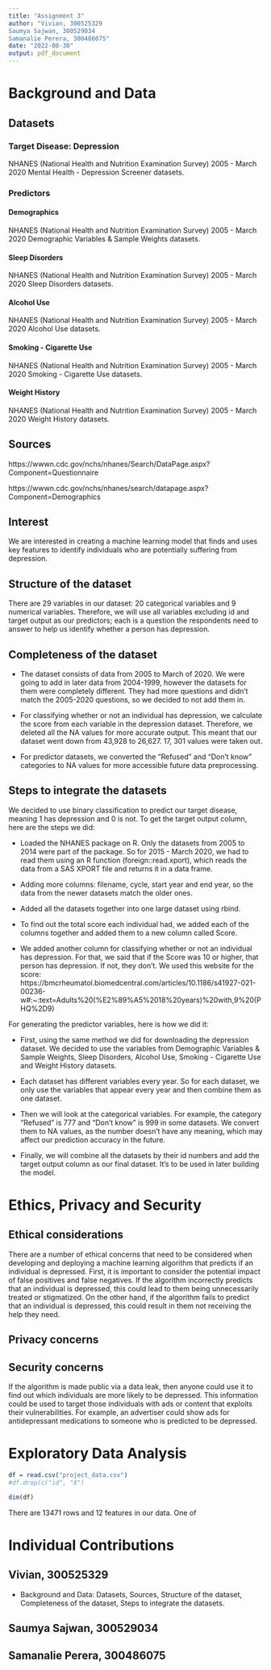 ```yaml
---
title: "Assignment 3"
author: "Vivian, 300525329
Saumya Sajwan, 300529034
Samanalie Perera, 300486075"
date: "2022-08-30"
output: pdf_document
---
```

# Background and Data

## Datasets
### Target Disease: Depression
NHANES (National Health and Nutrition Examination Survey) 2005 - March 2020 Mental Health - Depression Screener datasets.

### Predictors
#### Demographics
NHANES (National Health and Nutrition Examination Survey) 2005 - March 2020 Demographic Variables & Sample Weights datasets.

#### Sleep Disorders
NHANES (National Health and Nutrition Examination Survey) 2005 - March 2020 Sleep Disorders datasets.

#### Alcohol Use
NHANES (National Health and Nutrition Examination Survey) 2005 - March 2020 Alcohol Use datasets.

#### Smoking - Cigarette Use
NHANES (National Health and Nutrition Examination Survey) 2005 - March 2020 Smoking - Cigarette Use datasets.

#### Weight History
NHANES (National Health and Nutrition Examination Survey) 2005 - March 2020 Weight History datasets.

## Sources
https://wwwn.cdc.gov/nchs/nhanes/Search/DataPage.aspx?Component=Questionnaire

https://wwwn.cdc.gov/nchs/nhanes/search/datapage.aspx?Component=Demographics

## Interest
We are interested in creating a machine learning model that finds and uses key features to identify individuals who are potentially suffering from depression. 

## Structure of the dataset
There are 29 variables in our dataset: 20 categorical variables and 9 numerical variables. Therefore, we will use all variables excluding id and target output as our predictors; each is a question the respondents need to answer to help us identify whether a person has depression.

## Completeness of the dataset
- The dataset consists of data from 2005 to March of 2020. We were going to add in later data from 2004-1999, however the datasets for them were completely different. They had more questions and didn't match the 2005-2020 questions, so we decided to not add them in. 

- For classifying whether or not an individual has depression, we calculate the score from each variable in the depression dataset. Therefore, we deleted all the NA values for more accurate output. This meant that our dataset went down from 43,928 to 26,627. 17, 301 values were taken out.  

- For predictor datasets, we converted the "Refused" and "Don't know" categories to NA values for more accessible future data preprocessing.

## Steps to integrate the datasets
We decided to use binary classification to predict our target disease, meaning 1 has depression and 0 is not. To get the target output column, here are the steps we did:

- Loaded the NHANES package on R. Only the datasets from 2005 to 2014 were part of the package. So for 2015 - March 2020, we had to read them using an R function (foreign::read.xport), which reads the data from a SAS XPORT file and returns it in a data frame. 

- Adding more columns: filename, cycle, start year and end year, so the data from the newer datasets match the older ones.

- Added all the datasets together into one large dataset using rbind.

- To find out the total score each individual had, we added each of the columns together and added them to a new column called Score.

- We added another column for classifying whether or not an individual has depression. For that, we said that if the Score was 10 or higher, that person has depression. If not, they don't. We used this website for the score: https://bmcrheumatol.biomedcentral.com/articles/10.1186/s41927-021-00236-w#:~:text=Adults%20(%E2%89%A5%2018%20years)%20with,9%20(PHQ%2D9)

For generating the predictor variables, here is how we did it:

- First, using the same method we did for downloading the depression dataset. We decided to use the variables from Demographic Variables & Sample Weights, Sleep Disorders, Alcohol Use, Smoking - Cigarette Use and Weight History datasets.

- Each dataset has different variables every year. So for each dataset, we only use the variables that appear every year and then combine them as one dataset.

- Then we will look at the categorical variables. For example, the category "Refused" is 777 and "Don't know" is 999 in some datasets. We convert them to NA values, as the number doesn't have any meaning, which may affect our prediction accuracy in the future.

- Finally, we will combine all the datasets by their id numbers and add the target output column as our final dataset. It's to be used in later building the model.

# Ethics, Privacy and Security 

## Ethical considerations
There are a number of ethical concerns that need to be considered when developing and deploying a machine learning algorithm that predicts if an individual is depressed. First, it is important to consider the potential impact of false positives and false negatives. If the algorithm incorrectly predicts that an individual is depressed, this could lead to them being unnecessarily treated or stigmatized. On the other hand, if the algorithm fails to predict that an individual is depressed, this could result in them not receiving the help they need. 

## Privacy concerns

## Security concerns
If the algorithm is made public via a data leak, then anyone could use it to find out which individuals are more likely to be depressed. This information could be used to target those individuals with ads or content that exploits their vulnerabilities. For example, an advertiser could show ads for antidepressant medications to someone who is predicted to be depressed. 

# Exploratory Data Analysis
```r
df = read.csv("project_data.csv")
#df.drop(c("id", "X")

dim(df)
```
There are 13471 rows and 12 features in our data. One of 

# Individual Contributions
## Vivian, 300525329
- Background and Data: Datasets, Sources, Structure of the dataset, Completeness of the dataset, Steps to integrate the datasets.

## Saumya Sajwan, 300529034

## Samanalie Perera, 300486075


